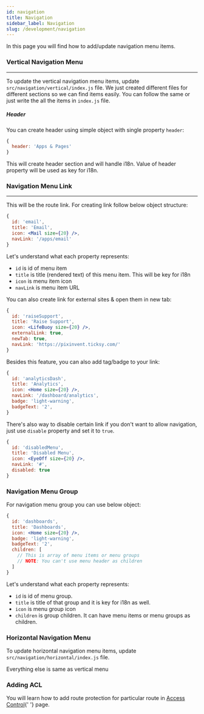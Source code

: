 ---
id: navigation
title: Navigation
sidebar_label: Navigation
slug: /development/navigation
---

<p>In this page you will find how to add/update navigation menu items.</p>

### Vertical Navigation Menu

---

<p className='mb-5'>
  To update the vertical navigation menu items, update <code>src/navigation/vertical/index.js</code> file. We just
  created different files for different sections so we can find items easily. You can follow the same or just write the
  all the items in <code>index.js</code> file.
</p>

<h5 className='mb-3'>Header</h5>
<p>
  You can create header using simple object with single property <code>header</code>:
</p>

```js
{
  header: 'Apps & Pages'
}
```

<p className='mt-3 mb-5'>
  This will create header section and will handle i18n. Value of header property will be used as key for i18n.
</p>

### Navigation Menu Link

---

<p>This will be the route link. For creating link follow below object structure:</p>

```jsx
{
  id: 'email',
  title: 'Email',
  icon: <Mail size={20} />,
  navLink: '/apps/email'
}
```

<p>Let's understand what each property represents:</p>

<ul className='pl-3 mb-3'>
  <li>
    <code>id</code> is id of menu item
  </li>
  <li>
    <code>title</code> is title (rendered text) of this menu item. This will be key for i18n
  </li>
  <li>
    <code>icon</code> is menu item icon
  </li>
  <li>
    <code>navLink</code> is menu item URL
  </li>
</ul>

<p>You can also create link for external sites & open them in new tab:</p>

```jsx
{
  id: 'raiseSupport',
  title: 'Raise Support',
  icon: <LifeBuoy size={20} />,
  externalLink: true,
  newTab: true,
  navLink: 'https://pixinvent.ticksy.com/'
}
```

<p className='my-3'>Besides this feature, you can also add tag/badge to your link:</p>

```jsx
{
  id: 'analyticsDash',
  title: 'Analytics',
  icon: <Home size={20} />,
  navLink: '/dashboard/analytics',
  badge: 'light-warning',
  badgeText: '2',
}
```

<p className='my-3'>
  There's also way to disable certain link if you don't want to allow navigation, just use <code>disable</code> property
  and set it to <code>true</code>.
</p>

```jsx
{
  id: 'disabledMenu',
  title: 'Disabled Menu',
  icon: <EyeOff size={20} />,
  navLink: '#',
  disabled: true
}
```

### Navigation Menu Group

<p>For navigation menu group you can use below object:</p>

```jsx
{
  id: 'dashboards',
  title: 'Dashboards',
  icon: <Home size={20} />,
  badge: 'light-warning',
  badgeText: '2',
  children: [
    // This is array of menu items or menu groups
    // NOTE: You can't use menu header as children
  ]
}
```

<p className='mt-3'>Let's understand what each property represents:</p>

<ul className='pl-3 mb-3'>
  <li>
    <code>id</code> is id of menu group.
  </li>
  <li>
    <code>title</code> is title of that group and it is key for i18n as well.
  </li>
  <li>
    <code>icon</code> is menu group icon
  </li>
  <li>
    <code>children</code> is group children. It can have menu items or menu groups as children.
  </li>
</ul>

### Horizontal Navigation Menu

<p>
  To update horizontal navigation menu items, update <code>src/navigation/horizontal/index.js</code> file.
</p>
<p className='mb-5'>Everything else is same as vertical menu</p>

### Adding ACL

<p>
  You will learn how to add route protection for particular route in <a href='/docs/development/acl'>Access Control</a>{' '}
  page.
</p>
